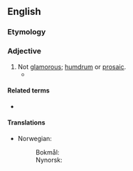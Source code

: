 ==English==

===Etymology===
{{prefix|un|glamorous|lang=en}}

===Adjective===
{{en-adj}}

# Not [[glamorous]]; [[humdrum]] or [[prosaic]].
#* {{quote-journal|lang=en|author=Neil Hegarty|title=Hidden City: Adventures and Explorations in Dublin by Karl Whitney, review: 'a necessary corrective' &#91;print version: Re-Joycing in Dublin, p.&nbsp;R25&#93;|url=http://www.telegraph.co.uk/culture/books/bookreviews/11047906/Hidden-City-Adventures-and-Explorations-in-Dublin-by-Karl-Whitney-review-a-necessary-corrective.html|work={{w|The Daily Telegraph}} (Review)|date=23 August 2014|passage=Whitney is absorbed especially by Dublin's '''unglamorous''' interstitial zones: the new housing estates and labyrinths of roads, watercourses and railways where the city peters into its commuter belt.}}

====Related terms====
* {{l|en|unglamorously}}

====Translations====
{{trans-top|not glamorous}}
* Norwegian:
*: Bokmål: {{t|nb|uglamorøs}}
*: Nynorsk: {{t|nn|uglamorøs}}
{{trans-mid}}
{{trans-bottom}}